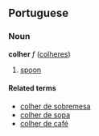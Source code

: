 ==Portuguese==
===Noun===
'''colher''' ''f'' ([[colheres]])

# [[spoon]]

====Related terms====
*[[colher de sobremesa]]
*[[colher de sopa]]
*[[colher de café]]